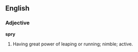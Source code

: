==English==

===Adjective===

'''spry'''

#Having great power of leaping or running; nimble; active.